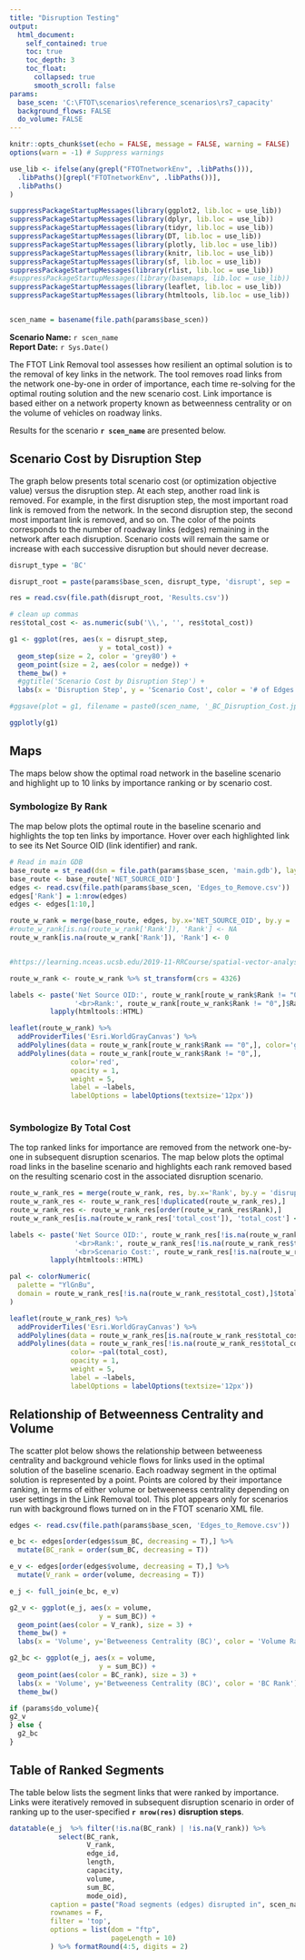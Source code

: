 ```yaml
---
title: "Disruption Testing"
output: 
  html_document:
    self_contained: true
    toc: true
    toc_depth: 3
    toc_float:
      collapsed: true
      smooth_scroll: false
params:
  base_scen: 'C:\FTOT\scenarios\reference_scenarios\rs7_capacity'
  background_flows: FALSE
  do_volume: FALSE
---
```


<!-- Add the following line manually to the rendered HTML document so that IE does not block the javascript elements: -->
<!-- saved from url=(0014)about:internet --> 

```r
knitr::opts_chunk$set(echo = FALSE, message = FALSE, warning = FALSE)
options(warn = -1) # Suppress warnings

use_lib <- ifelse(any(grepl("FTOTnetworkEnv", .libPaths())),
  .libPaths()[grepl("FTOTnetworkEnv", .libPaths())],
  .libPaths()
)

suppressPackageStartupMessages(library(ggplot2, lib.loc = use_lib))
suppressPackageStartupMessages(library(dplyr, lib.loc = use_lib))
suppressPackageStartupMessages(library(tidyr, lib.loc = use_lib))
suppressPackageStartupMessages(library(DT, lib.loc = use_lib))
suppressPackageStartupMessages(library(plotly, lib.loc = use_lib))
suppressPackageStartupMessages(library(knitr, lib.loc = use_lib))
suppressPackageStartupMessages(library(sf, lib.loc = use_lib))
suppressPackageStartupMessages(library(rlist, lib.loc = use_lib))
#suppressPackageStartupMessages(library(basemaps, lib.loc = use_lib))
suppressPackageStartupMessages(library(leaflet, lib.loc = use_lib))
suppressPackageStartupMessages(library(htmltools, lib.loc = use_lib))


scen_name = basename(file.path(params$base_scen))
```

__Scenario Name:__ `r scen_name`  
__Report Date:__ `r Sys.Date()`

The FTOT Link Removal tool assesses how resilient an optimal solution is to the removal of key links in the network. The tool removes road links from the network one-by-one in order of importance, each time  re-solving for the optimal routing solution and the new scenario cost. Link importance is based either on a network property known as betweenness centrality or on the volume of vehicles on roadway links.

Results for the scenario __`r scen_name`__ are presented below.

## Scenario Cost by Disruption Step

The graph below presents total scenario cost (or optimization objective value) versus the disruption step. At each step, another road link is removed. For example, in the first disruption step, the most important road link is removed from the network. In the second disruption step, the second most important link is removed, and so on. The color of the points corresponds to the number of roadway links (edges) remaining in the network after each disruption. Scenario costs will remain the same or increase with each successive disruption but should never decrease.

```r
disrupt_type = 'BC'

disrupt_root = paste(params$base_scen, disrupt_type, 'disrupt', sep = '_')

res = read.csv(file.path(disrupt_root, 'Results.csv'))

# clean up commas
res$total_cost <- as.numeric(sub('\\,', '', res$total_cost))

g1 <- ggplot(res, aes(x = disrupt_step, 
                      y = total_cost)) +
  geom_step(size = 2, color = 'grey80') +
  geom_point(size = 2, aes(color = nedge)) +
  theme_bw() +
  #ggtitle('Scenario Cost by Disruption Step') +
  labs(x = 'Disruption Step', y = 'Scenario Cost', color = '# of Edges')

#ggsave(plot = g1, filename = paste0(scen_name, '_BC_Disruption_Cost.jpg'))

ggplotly(g1)

```

## Maps {.tabset}
The maps below show the optimal road network in the baseline scenario and highlight up to 10 links by importance ranking or by scenario cost.

### Symbologize By Rank
The map below plots the optimal route in the baseline scenario and highlights the top ten links by importance. Hover over each highlighted link to see its Net Source OID (link identifier) and rank.

```r

# Read in main GDB
base_route = st_read(dsn = file.path(params$base_scen, 'main.gdb'), layer = 'optimized_route_segments', quiet = TRUE)
base_route <- base_route['NET_SOURCE_OID']
edges <- read.csv(file.path(params$base_scen, 'Edges_to_Remove.csv'))
edges['Rank'] = 1:nrow(edges)
edges <- edges[1:10,]

route_w_rank = merge(base_route, edges, by.x='NET_SOURCE_OID', by.y = 'mode_oid', all.x = TRUE)
#route_w_rank[is.na(route_w_rank['Rank']), 'Rank'] <- NA
route_w_rank[is.na(route_w_rank['Rank']), 'Rank'] <- 0


#https://learning.nceas.ucsb.edu/2019-11-RRCourse/spatial-vector-analysis-using-sf.html#visualize-sf-objects-with-leaflet

route_w_rank <- route_w_rank %>% st_transform(crs = 4326)

labels <- paste('Net Source OID:', route_w_rank[route_w_rank$Rank != "0",]$NET_SOURCE_OID,
                '<br>Rank:', route_w_rank[route_w_rank$Rank != "0",]$Rank) %>%
          lapply(htmltools::HTML)

leaflet(route_w_rank) %>%
  addProviderTiles('Esri.WorldGrayCanvas') %>%
  addPolylines(data = route_w_rank[route_w_rank$Rank == "0",], color='gray', opacity=1, weight = 2) %>%
  addPolylines(data = route_w_rank[route_w_rank$Rank != "0",],
               color='red',
               opacity = 1,
               weight = 5,
               label = ~labels,
               labelOptions = labelOptions(textsize='12px'))
  


```

### Symbologize By Total Cost
The top ranked links for importance are removed from the network one-by-one in subsequent disruption scenarios. The map below plots the optimal road links in the baseline scenario and highlights each rank removed based on the resulting scenario cost in the associated disruption scenario.

```r
route_w_rank_res = merge(route_w_rank, res, by.x='Rank', by.y = 'disrupt_step', all.x = TRUE)
route_w_rank_res <- route_w_rank_res[!duplicated(route_w_rank_res),]
route_w_rank_res <- route_w_rank_res[order(route_w_rank_res$Rank),]
route_w_rank_res[is.na(route_w_rank_res['total_cost']), 'total_cost'] <- NA

labels <- paste('Net Source OID:', route_w_rank_res[!is.na(route_w_rank_res$total_cost),]$NET_SOURCE_OID,
                '<br>Rank:', route_w_rank_res[!is.na(route_w_rank_res$total_cost),]$Rank,
                '<br>Scenario Cost:', route_w_rank_res[!is.na(route_w_rank_res$total_cos),]$total_cost) %>%
          lapply(htmltools::HTML)

pal <- colorNumeric(
  palette = "YlGnBu",
  domain = route_w_rank_res[!is.na(route_w_rank_res$total_cost),]$total_cost
)

leaflet(route_w_rank_res) %>%
  addProviderTiles('Esri.WorldGrayCanvas') %>%
  addPolylines(data = route_w_rank_res[is.na(route_w_rank_res$total_cost),], color='gray', opacity=1, weight = 2) %>%
  addPolylines(data = route_w_rank_res[!is.na(route_w_rank_res$total_cost),],
               color= ~pal(total_cost),
               opacity = 1,
               weight = 5,
               label = ~labels,
               labelOptions = labelOptions(textsize='12px'))

```


## Relationship of Betweenness Centrality and Volume

The scatter plot below shows the relationship between betweeness centrality and  background vehicle flows for links used in the optimal solution of the baseline scenario. Each roadway segment in the optimal solution is represented by a point. Points are colored by their importance ranking, in terms of either volume or betweeneess centrality depending on user settings in the Link Removal tool. This plot appears only for scenarios run with background flows turned on in the FTOT scenario XML file.


```r
edges <- read.csv(file.path(params$base_scen, 'Edges_to_Remove.csv'))

e_bc <- edges[order(edges$sum_BC, decreasing = T),] %>%
  mutate(BC_rank = order(sum_BC, decreasing = T))

e_v <- edges[order(edges$volume, decreasing = T),] %>%
  mutate(V_rank = order(volume, decreasing = T))

e_j <- full_join(e_bc, e_v)

g2_v <- ggplot(e_j, aes(x = volume, 
                      y = sum_BC)) +
  geom_point(aes(color = V_rank), size = 3) +
  theme_bw() +
  labs(x = 'Volume', y='Betweeness Centrality (BC)', color = 'Volume Rank')

g2_bc <- ggplot(e_j, aes(x = volume, 
                      y = sum_BC)) +
  geom_point(aes(color = BC_rank), size = 3) +
  labs(x = 'Volume', y='Betweeness Centrality (BC)', color = 'BC Rank') +
  theme_bw()

if (params$do_volume){
g2_v
} else {
  g2_bc
}


```

## Table of Ranked Segments

The table below lists the segment links that were ranked by importance. Links were iteratively removed in subsequent disruption scenario in order of ranking up to the user-specified __`r nrow(res)` disruption steps__.

```r

datatable(e_j  %>% filter(!is.na(BC_rank) | !is.na(V_rank)) %>%
            select(BC_rank,
                   V_rank,
                   edge_id,
                   length,
                   capacity,
                   volume,
                   sum_BC,
                   mode_oid),
          caption = paste("Road segments (edges) disrupted in", scen_name),
          rownames = F,
          filter = 'top',
          options = list(dom = "ftp",
                         pageLength = 10)
          ) %>% formatRound(4:5, digits = 2) 

```
